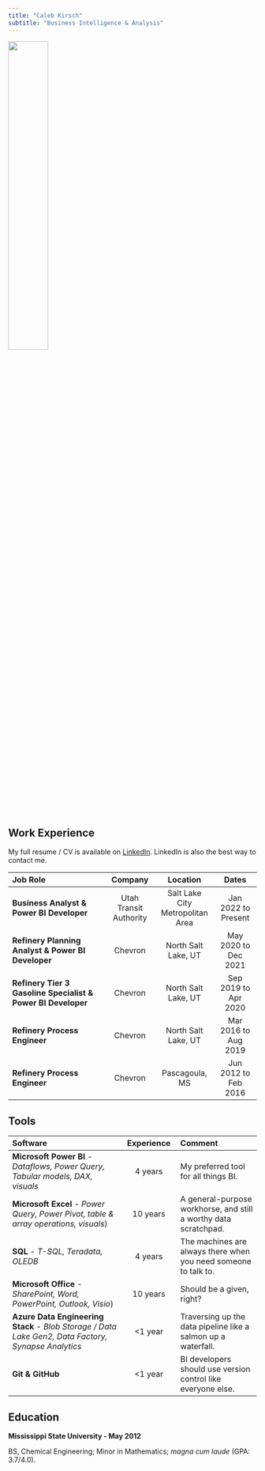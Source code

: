 ```yaml
---
title: "Caleb Kirsch"
subtitle: "Business Intelligence & Analysis"
---
```


![](assets/headshot.jpg){width="40%"}

## Work Experience
:::{.callout-note}
My full resume / CV is available on [LinkedIn](https://www.linkedin.com/in/calebkirsch). LinkedIn is also the best way to contact me.
:::




|Job Role|Company|Location|Dates|
|:------------|:-----:|:------:|:----:|
|**Business Analyst & Power BI Developer**|Utah Transit Authority|Salt Lake City Metropolitan Area|Jan 2022 to Present|
|**Refinery Planning Analyst & Power BI Developer**|Chevron|North Salt Lake, UT|May 2020 to Dec 2021|
|**Refinery Tier 3 Gasoline Specialist & Power BI Developer**|Chevron|North Salt Lake, UT|Sep 2019 to Apr 2020|
|**Refinery Process Engineer**|Chevron|North Salt Lake, UT|Mar 2016 to Aug 2019|
|**Refinery Process Engineer**|Chevron|Pascagoula, MS|Jun 2012 to Feb 2016|


## Tools
|Software|Experience|Comment|
|:-------------|:-----:|:---------|
|**Microsoft Power BI** - *Dataflows, Power Query, Tabular models, DAX, visuals*|4 years|My preferred tool for all things BI.|
|**Microsoft Excel** - *Power Query, Power Pivot, table & array operations, visuals*)|10 years|A general-purpose workhorse, and still a worthy data scratchpad.|
|**SQL** - *T-SQL, Teradata, OLEDB*|4 years|The machines are always there when you need someone to talk to.|
|**Microsoft Office** - *SharePoint, Word, PowerPoint, Outlook, Visio*)|10 years|Should be a given, right?|
|**Azure Data Engineering Stack** - *Blob Storage / Data Lake Gen2, Data Factory, Synapse Analytics*|<1 year|Traversing up the data pipeline like a salmon up a waterfall.|
|**Git & GitHub**|<1 year|BI developers should use version control like everyone else.|




## Education

**Mississippi State University - May 2012**

BS, Chemical Engineering; Minor in Mathematics; *magna cum laude* (GPA: 3.7/4.0).
